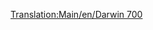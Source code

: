 [[Translation:Main/en/Darwin 700]]{{Template:Navbox Légi járművek/Hu}}
{{Template:Repülőgépek/Hu
|Name=Darwin 700
|Image=[[File:en/Darwin700.png|Darwin 700]]
|Cost=43.066 (86,132)
|Speed=947 km/h (592 MPH)
|Annual=6.187 (12,374)
|Designed=2042
|Lifespan=23
|Capacity=150 utas és 65 csomag levél
|Description=Fiktív, futurisztikus repülőgép, talán a Boeing (a játékban: Darwin) ihlette.
|Real-life=--
}}
